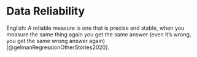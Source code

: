 # Data Reliability {.unnumbered}

English: A reliable measure is one that is precise and stable, when you measure the same thing again you get the same answer (even it's wrong, you get the same wrong answer again) [@gelmanRegressionOtherStories2020].


